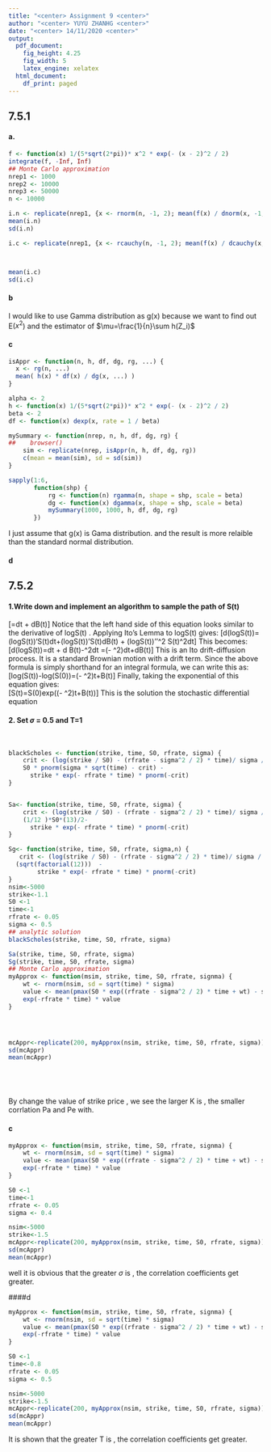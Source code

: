 ```yaml
---
title: "<center> Assignment 9 <center>"
author: "<center> YUYU ZHANHG <center>"
date: "<center> 14/11/2020 <center>"
output:
  pdf_document: 
    fig_height: 4.25
    fig_width: 5
    latex_engine: xelatex
  html_document:
    df_print: paged
---
```


## 7.5.1

#### a.

```r
f <- function(x) 1/(5*sqrt(2*pi))* x^2 * exp(- (x - 2)^2 / 2)
integrate(f, -Inf, Inf)
## Monte Carlo approximation
nrep1 <- 1000
nrep2 <- 10000
nrep3 <- 50000
n <- 10000

i.n <- replicate(nrep1, {x <- rnorm(n, -1, 2); mean(f(x) / dnorm(x, -1, 2))})
mean(i.n)
sd(i.n)

i.c <- replicate(nrep1, {x <- rcauchy(n, -1, 2); mean(f(x) / dcauchy(x, -1, 2))})



mean(i.c)
sd(i.c)

```
#### b
I would like to use Gamma distribution as g(x) because we want to find out E($x^2$) and the estimator of $\mu=\frac{1}{n}\sum h(Z_i)$

#### c
```r
isAppr <- function(n, h, df, dg, rg, ...) {
  x <- rg(n, ...)
  mean( h(x) * df(x) / dg(x, ...) )
}

alpha <- 2
h <- function(x) 1/(5*sqrt(2*pi))* x^2 * exp(- (x - 2)^2 / 2)
beta <- 2
df <- function(x) dexp(x, rate = 1 / beta)

mySummary <- function(nrep, n, h, df, dg, rg) {
##    browser()
    sim <- replicate(nrep, isAppr(n, h, df, dg, rg))
    c(mean = mean(sim), sd = sd(sim))
}

sapply(1:6, 
       function(shp) {
           rg <- function(n) rgamma(n, shape = shp, scale = beta)
           dg <- function(x) dgamma(x, shape = shp, scale = beta)
           mySummary(1000, 1000, h, df, dg, rg)
       })

```
I just assume that g(x) is Gama distribution. and the result is more relaible than the standard normal distribution.

#### d



## 7.5.2

#### 1.Write down and implement an algorithm to sample the path of  S(t)

\[\frac{dS(t)}{S(t)}=\mu dt + \sigma dB(t)\]
Notice that the left hand side of this equation looks similar to the derivative of logS(t) . Applying Ito's Lemma to logS(t)  gives:
\[d(logS(t))=(logS(t))'\mu S(t)dt+(logS(t))'\sigma S(t)dB(t)
+ \frac{1}{2} (logS(t))''\sigma^2 S(t)^2dt\]
This becomes:\
\[d(logS(t))=\mu dt + \sigma d B(t)-\frac{1}{2}\sigma^2dt =(\mu -\frac{1}{2} \sigma^2)dt+\sigma dB(t)\]
This is an Ito drift-diffusion process. It is a standard Brownian motion with a drift term. Since the above formula is simply shorthand for an integral formula, we can write this as:\
\[log(S(t))-log(S(0))=(\mu -\frac{1}{2} \sigma^2)t+\sigma B(t)\]
Finally, taking the exponential of this equation gives:\
\[S(t)=S(0)exp((\mu -\frac{1}{2} \sigma^2)t+\sigma B(t))\]
This is the solution the stochastic differential equation


#### 2. Set $\sigma$ = 0.5 and T=1
\
```r
blackScholes <- function(strike, time, S0, rfrate, sigma) {
    crit <- (log(strike / S0) - (rfrate - sigma^2 / 2) * time)/ sigma / sqrt(time)
    S0 * pnorm(sigma * sqrt(time) - crit) -
      strike * exp(- rfrate * time) * pnorm(-crit)
}


Sa<- function(strike, time, S0, rfrate, sigma) {
    crit <- (log(strike / S0) - (rfrate - sigma^2 / 2) * time)/ sigma / sqrt(time)
    (1/12 )*S0*(13)/2-
      strike * exp(- rfrate * time) * pnorm(-crit)
}

Sg<- function(strike, time, S0, rfrate, sigma,n) {
   crit <- (log(strike / S0) - (rfrate - sigma^2 / 2) * time)/ sigma / sqrt(time)  
  (sqrt(factorial(12)))  -
        strike * exp(- rfrate * time) * pnorm(-crit)
}
nsim<-5000
strike<-1.1
S0 <-1 
time<-1
rfrate <- 0.05
sigma <- 0.5
## analytic solution
blackScholes(strike, time, S0, rfrate, sigma)

Sa(strike, time, S0, rfrate, sigma)
Sg(strike, time, S0, rfrate, sigma)
## Monte Carlo approximation
myApprox <- function(msim, strike, time, S0, rfrate, signma) {
    wt <- rnorm(nsim, sd = sqrt(time) * sigma)
    value <- mean(pmax(S0 * exp((rfrate - sigma^2 / 2) * time + wt) - strike, 0))
    exp(-rfrate * time) * value
}




mcAppr<-replicate(200, myApprox(nsim, strike, time, S0, rfrate, sigma))
sd(mcAppr)
mean(mcAppr)






```
By change the value of strike price , we see the larger K is , the smaller corrlation Pa and Pe with.

#### c

```r
myApprox <- function(msim, strike, time, S0, rfrate, signma) {
    wt <- rnorm(nsim, sd = sqrt(time) * sigma)
    value <- mean(pmax(S0 * exp((rfrate - sigma^2 / 2) * time + wt) - strike, 0))
    exp(-rfrate * time) * value
}

S0 <-1 
time<-1
rfrate <- 0.05
sigma <- 0.4

nsim<-5000
strike<-1.5
mcAppr<-replicate(200, myApprox(nsim, strike, time, S0, rfrate, sigma))
sd(mcAppr)
mean(mcAppr)


```
well it is obvious that the greater $\sigma$ is , the correlation coefficients get greater.

####d

```r
myApprox <- function(msim, strike, time, S0, rfrate, signma) {
    wt <- rnorm(nsim, sd = sqrt(time) * sigma)
    value <- mean(pmax(S0 * exp((rfrate - sigma^2 / 2) * time + wt) - strike, 0))
    exp(-rfrate * time) * value
}

S0 <-1 
time<-0.8
rfrate <- 0.05
sigma <- 0.5

nsim<-5000
strike<-1.5
mcAppr<-replicate(200, myApprox(nsim, strike, time, S0, rfrate, sigma))
sd(mcAppr)
mean(mcAppr)
```
It is shown that the greater T is , the correlation coefficients get greater.



